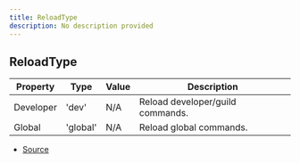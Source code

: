 ```yaml
---
title: ReloadType
description: No description provided
---
```


## ReloadType

| Property  | Type     | Value | Description                      |
| --------- | -------- | ----- | -------------------------------- |
| Developer | 'dev'    | N/A   | Reload developer/guild commands. |
| Global    | 'global' | N/A   | Reload global commands.          |

- [Source](https://github.com/underctrl-io/commandkit/blob/f8cc07d11d2ae5ed7f529adff1649936223e27b2/packages/commandkit/src/types.ts#L289)
